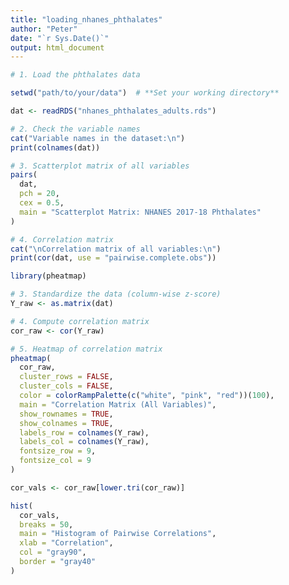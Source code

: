 ```yaml
---
title: "loading_nhanes_phthalates"
author: "Peter"
date: "`r Sys.Date()`"
output: html_document
---
```


```r

# 1. Load the phthalates data

setwd("path/to/your/data")  # **Set your working directory**

dat <- readRDS("nhanes_phthalates_adults.rds")

# 2. Check the variable names
cat("Variable names in the dataset:\n")
print(colnames(dat))

# 3. Scatterplot matrix of all variables
pairs(
  dat, 
  pch = 20, 
  cex = 0.5, 
  main = "Scatterplot Matrix: NHANES 2017-18 Phthalates"
)

# 4. Correlation matrix
cat("\nCorrelation matrix of all variables:\n")
print(cor(dat, use = "pairwise.complete.obs"))

```

```r

library(pheatmap)

# 3. Standardize the data (column-wise z-score)
Y_raw <- as.matrix(dat)

# 4. Compute correlation matrix
cor_raw <- cor(Y_raw)

# 5. Heatmap of correlation matrix
pheatmap(
  cor_raw,
  cluster_rows = FALSE, 
  cluster_cols = FALSE,
  color = colorRampPalette(c("white", "pink", "red"))(100),
  main = "Correlation Matrix (All Variables)",
  show_rownames = TRUE, 
  show_colnames = TRUE,
  labels_row = colnames(Y_raw), 
  labels_col = colnames(Y_raw),
  fontsize_row = 9, 
  fontsize_col = 9
)


```

```r
cor_vals <- cor_raw[lower.tri(cor_raw)]

hist(
  cor_vals,
  breaks = 50,
  main = "Histogram of Pairwise Correlations",
  xlab = "Correlation",
  col = "gray90",
  border = "gray40"
)
```



